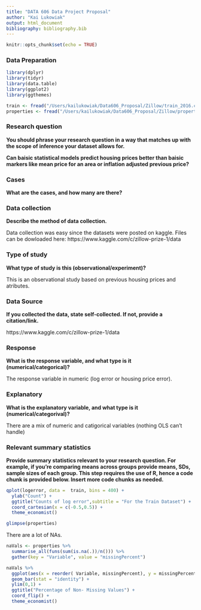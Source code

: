 ```yaml
---
title: "DATA 606 Data Project Proposal"
author: "Kai Lukowiak"
output: html_document
bibliography: bibliography.bib
---
```


```r
knitr::opts_chunk$set(echo = TRUE)
```


### Data Preparation

```r
library(dplyr)
library(tidyr)
library(data.table)
library(ggplot2)
library(ggthemes)
```

```r
train <- fread("/Users/kailukowiak/Data606_Proposal/Zillow/train_2016.csv")
properties <- fread("/Users/kailukowiak/Data606_Proposal/Zillow/properties_2016.csv")
```


### Research question 

**You should phrase your research question in a way that matches up with the scope of inference your dataset allows for.**

**Can baisic statistical models predict housing prices better than baisic markers like mean price for an area or inflation adjusted previous price?**


### Cases 

**What are the cases, and how many are there?**


### Data collection 

**Describe the method of data collection.**

Data collection was easy since the datasets were posted on kaggle.
Files can be dowloaded here: https://www.kaggle.com/c/zillow-prize-1/data


### Type of study 

**What type of study is this (observational/experiment)?**

This is an observational study based on previous housing prices and atributes. 

### Data Source 

**If you collected the data, state self-collected. If not, provide a citation/link.**

https://www.kaggle.com/c/zillow-prize-1/data

### Response 

**What is the response variable, and what type is it (numerical/categorical)?**

The response variable in numeric (log error or housing price error).

### Explanatory 

**What is the explanatory variable, and what type is it (numerical/categorival)?**

There are a mix of numeric and catigorical variables (nothing OLS can't handle)

### Relevant summary statistics 

**Provide summary statistics relevant to your research question. For example, if you’re comparing means across groups provide means, SDs, sample sizes of each group. This step requires the use of R, hence a code chunk is provided below. Insert more code chunks as needed.**

```r
qplot(logerror, data =  train, bins = 400) + 
  ylab("Count") + 
  ggtitle("Counts of log error",subtitle = "For the Train Dataset") + 
  coord_cartesian(x = c(-0.5,0.5)) +
  theme_economist()
```


```r
glimpse(properties)
```

There are a lot of NAs.
```r
naVals <- properties %>% 
  summarise_all(funs(sum(is.na(.))/n())) %>% 
  gather(key = "Variable", value = "missingPercent")

```

```r
naVals %>% 
  ggplot(aes(x = reorder( Variable, missingPercent), y = missingPercent)) + 
  geom_bar(stat = "identity") +
  ylim(0,1) +
  ggtitle("Percentage of Non- Missing Values") +
  coord_flip() +
  theme_economist()


```

```r

```


